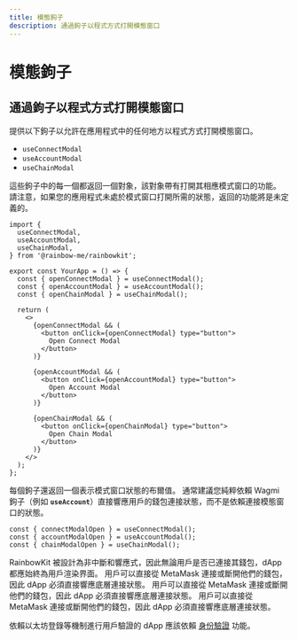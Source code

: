 ```yaml
---
title: 模態鉤子
description: 通過鉤子以程式方式打開模態窗口
---
```


# 模態鉤子

## 通過鉤子以程式方式打開模態窗口

提供以下鉤子以允許在應用程式中的任何地方以程式方式打開模態窗口。

- `useConnectModal`
- `useAccountModal`
- `useChainModal`

這些鉤子中的每一個都返回一個對象，該對象帶有打開其相應模式窗口的功能。 請注意，如果您的應用程式未處於模式窗口打開所需的狀態，返回的功能將是未定義的。

```tsx
import {
  useConnectModal,
  useAccountModal,
  useChainModal,
} from '@rainbow-me/rainbowkit';

export const YourApp = () => {
  const { openConnectModal } = useConnectModal();
  const { openAccountModal } = useAccountModal();
  const { openChainModal } = useChainModal();

  return (
    <>
      {openConnectModal && (
        <button onClick={openConnectModal} type="button">
          Open Connect Modal
        </button>
      )}

      {openAccountModal && (
        <button onClick={openAccountModal} type="button">
          Open Account Modal
        </button>
      )}

      {openChainModal && (
        <button onClick={openChainModal} type="button">
          Open Chain Modal
        </button>
      )}
    </>
  );
};
```

每個鉤子還返回一個表示模式窗口狀態的布爾值。 通常建議您純粹依賴 Wagmi 鉤子（例如 <b>`useAccount`</b>）直接響應用戶的錢包連接狀態，而不是依賴連接模態窗口的狀態。

```tsx
const { connectModalOpen } = useConnectModal();
const { accountModalOpen } = useAccountModal();
const { chainModalOpen } = useChainModal();
```

RainbowKit 被設計為非中斷和響應式，因此無論用戶是否已連接其錢包，dApp 都應始終為用戶渲染界面。 用戶可以直接從 MetaMask 連接或斷開他們的錢包，因此 dApp 必須直接響應底層連接狀態。 用戶可以直接從 MetaMask 連接或斷開他們的錢包，因此 dApp 必須直接響應底層連接狀態。 用戶可以直接從 MetaMask 連接或斷開他們的錢包，因此 dApp 必須直接響應底層連接狀態。

依賴以太坊登錄等機制進行用戶驗證的 dApp 應該依賴 [身份驗證](/docs/authentication) 功能。
